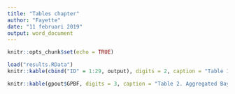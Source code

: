 ```yaml
---
title: "Tables chapter"
author: "Fayette"
date: "11 februari 2019"
output: word_document
---
```


```r
knitr::opts_chunk$set(echo = TRUE)
```

```r
load("results.RData")
knitr::kable(cbind("ID" = 1:29, output), digits = 2, caption = "Table 1. Individual Bayes factors")

knitr::kable(gpout$GPBF, digits = 3, caption = "Table 2. Aggregated Bayes factors")
```